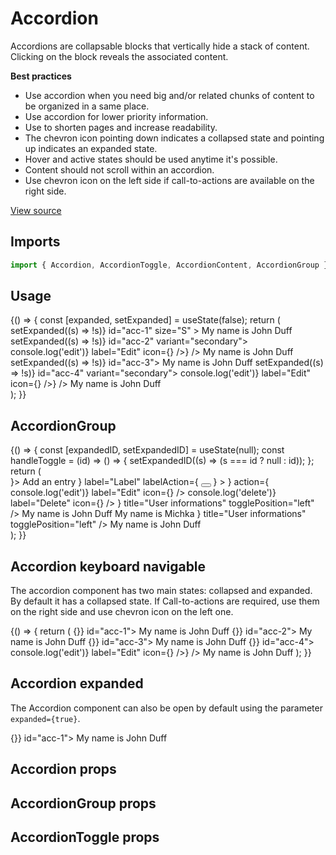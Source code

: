 <!--- Accordion.stories.mdx --->




<Meta title="Design System/Components/Accordion" component={Accordion} />

# Accordion

Accordions are collapsable blocks that vertically hide a stack of content. Clicking on the block reveals the associated content.

**Best practices**

- Use accordion when you need big and/or related chunks of content to be organized in a same place.
- Use accordion for lower priority information.
- Use to shorten pages and increase readability.
- The chevron icon pointing down indicates a collapsed state and pointing up indicates an expanded state.
- Hover and active states should be used anytime it's possible.
- Content should not scroll within an accordion.
- Use chevron icon on the left side if call-to-actions are available on the right side.

[View source](https://github.com/strapi/design-system/tree/main/packages/strapi-design-system/src/Accordion)

## Imports

```js
import { Accordion, AccordionToggle, AccordionContent, AccordionGroup } from '@strapi/design-system/Accordion';
```

## Usage

<Canvas>
  <Story name="base">
    {() => {
      const [expanded, setExpanded] = useState(false);
      return (
        <div>
          <Box padding={8} background="neutral100">
            <Accordion
              error="The component contain error(s)"
              expanded={expanded}
              onToggle={() => setExpanded((s) => !s)}
              id="acc-1"
              size="S"
            >
              <AccordionToggle title="User informations" />
              <AccordionContent>
                <Box padding={3}>
                  <Typography>My name is John Duff</Typography>
                </Box>
              </AccordionContent>
            </Accordion>
          </Box>
          <Box padding={8} background="neutral0">
            <Accordion expanded={expanded} onToggle={() => setExpanded((s) => !s)} id="acc-2" variant="secondary">
              <AccordionToggle
                title="User informations 2"
                description="The following contains information about the current user 2"
                action={<IconButton onClick={() => console.log('edit')} label="Edit" icon={<Pencil />} />}
              />
              <AccordionContent>
                <Box padding={3}>
                  <Typography>My name is John Duff</Typography>
                </Box>
              </AccordionContent>
            </Accordion>
          </Box>
          <Box padding={8} background="neutral100">
            <Accordion expanded={expanded} onToggle={() => setExpanded((s) => !s)} id="acc-3">
              <AccordionToggle
                togglePosition="left"
                title="User informations 3"
                description="The following contains information about the current user 3"
              />
              <AccordionContent>
                <Box padding={3}>
                  <Typography>My name is John Duff</Typography>
                </Box>
              </AccordionContent>
            </Accordion>
          </Box>
          <Box padding={8} background="neutral0">
            <Accordion expanded={expanded} onToggle={() => setExpanded((s) => !s)} id="acc-4" variant="secondary">
              <AccordionToggle
                togglePosition="left"
                title="User informations 4"
                action={<IconButton onClick={() => console.log('edit')} label="Edit" icon={<Pencil />} />}
              />
              <AccordionContent>
                <Box padding={3}>
                  <Typography>My name is John Duff</Typography>
                </Box>
              </AccordionContent>
            </Accordion>
          </Box>
        </div>
      );
    }}
  </Story>
</Canvas>

## AccordionGroup

<Canvas>
  <Story name="accordion-group">
    {() => {
      const [expandedID, setExpandedID] = useState(null);
      const handleToggle = (id) => () => {
        setExpandedID((s) => (s === id ? null : id));
      };
      return (
        <div>
          <Box padding={8} background="neutral0">
            <AccordionGroup
              error="The components contain error(s)"
              footer={
                <Flex justifyContent="center" height="48px" background="neutral150">
                  <TextButton disabled={true} startIcon={<Plus />}>
                    Add an entry
                  </TextButton>
                </Flex>
              }
              label="Label"
              labelAction={
                <Tooltip description="Content of the tooltip">
                  <button
                    aria-label="Information about the email"
                    style={{
                      border: 'none',
                      padding: 0,
                      background: 'transparent',
                    }}
                  >
                    <Information aria-hidden={true} />
                  </button>
                </Tooltip>
              }
            >
              <Accordion
                error="The components contain error(s)"
                expanded={expandedID === 'acc-1'}
                onToggle={handleToggle('acc-1')}
                id="acc-1"
                size="S"
              >
                <AccordionToggle
                  startIcon={<User aria-hidden={true} />}
                  action={
                    <Stack horizontal spacing={0}>
                      <IconButton noBorder onClick={() => console.log('edit')} label="Edit" icon={<Pencil />} />
                      <IconButton noBorder onClick={() => console.log('delete')} label="Delete" icon={<Trash />} />
                    </Stack>
                  }
                  title="User informations"
                  togglePosition="left"
                />
                <AccordionContent>
                  <Box padding={3}>
                    <TextInput label="Name" />
                  </Box>
                </AccordionContent>
              </Accordion>
              <Accordion
                error="The component contain error(s)"
                expanded={expandedID === 'acc-2'}
                onToggle={handleToggle('acc-2')}
                id="acc-2"
                size="S"
              >
                <AccordionToggle title="User informations" togglePosition="left" />
                <AccordionContent>
                  <Box padding={3}>
                    <Typography>My name is John Duff</Typography>
                  </Box>
                </AccordionContent>
              </Accordion>
              <Accordion expanded={expandedID === 'acc-3'} onToggle={handleToggle('acc-3')} id="acc-3" size="S">
                <AccordionToggle title="User informations" togglePosition="left" />
                <AccordionContent>
                  <Box padding={3}>
                    <Typography>My name is Michka</Typography>
                  </Box>
                </AccordionContent>
              </Accordion>
              <Accordion expanded={expandedID === 'acc-4'} onToggle={handleToggle('acc-4')} id="acc-4" size="S">
                <AccordionToggle
                  startIcon={<User aria-hidden={true} />}
                  title="User informations"
                  togglePosition="left"
                />
                <AccordionContent>
                  <Box padding={3}>
                    <Typography>My name is John Duff</Typography>
                  </Box>
                </AccordionContent>
              </Accordion>
            </AccordionGroup>
          </Box>
        </div>
      );
    }}
  </Story>
</Canvas>

## Accordion keyboard navigable

The accordion component has two main states: collapsed and expanded. By default it has a collapsed state. If Call-to-actions are required, use them on the right side and use chevron icon on the left one.

<Canvas>
  <Story name="keyboard navigable">
    {() => {
      return (
        <KeyboardNavigable attributeName="data-strapi-accordion-toggle">
          <Box padding={8} background="neutral100">
            <Accordion expanded={false} onToggle={() => {}} id="acc-1">
              <AccordionToggle
                title="User informations"
                description="The following contains information about the current user"
              />
              <AccordionContent>
                <Box padding={3}>
                  <Typography>My name is John Duff</Typography>
                </Box>
              </AccordionContent>
            </Accordion>
          </Box>
          <Box padding={8} background="neutral0">
            <Accordion expanded={false} onToggle={() => {}} id="acc-2">
              <AccordionToggle
                variant="secondary"
                title="User informations 2"
                description="The following contains information about the current user 2"
              />
              <AccordionContent>
                <Box padding={3}>
                  <Typography>My name is John Duff</Typography>
                </Box>
              </AccordionContent>
            </Accordion>
          </Box>
          <Box padding={8} background="neutral100">
            <Accordion expanded={false} onToggle={() => {}} id="acc-3">
              <AccordionToggle
                togglePosition="left"
                title="User informations 3"
                description="The following contains information about the current user 3"
              />
              <AccordionContent>
                <Box padding={3}>
                  <Typography>My name is John Duff</Typography>
                </Box>
              </AccordionContent>
            </Accordion>
          </Box>
          <Box padding={8} background="neutral0">
            <Accordion expanded={false} onToggle={() => {}} id="acc-4">
              <AccordionToggle
                variant="secondary"
                togglePosition="left"
                title="User informations 4"
                action={<IconButton onClick={() => console.log('edit')} label="Edit" icon={<Pencil />} />}
              />
              <AccordionContent>
                <Box padding={3}>
                  <Typography>My name is John Duff</Typography>
                </Box>
              </AccordionContent>
            </Accordion>
          </Box>
        </KeyboardNavigable>
      );
    }}
  </Story>
</Canvas>

## Accordion expanded

The Accordion component can also be open by default using the parameter `expanded={true}`.

<Canvas>
  <Story name="expanded">
    <Accordion expanded={true} onToggle={() => {}} id="acc-1">
      <AccordionToggle
        title="User informations"
        description="The following contains information about the current user"
      />
      <AccordionContent>
        <Box padding={3}>
          <Typography>My name is John Duff</Typography>
        </Box>
      </AccordionContent>
    </Accordion>
  </Story>
</Canvas>

## Accordion props

<ArgsTable of={Accordion} />

## AccordionGroup props

<ArgsTable of={AccordionGroup} />

## AccordionToggle props

<ArgsTable of={AccordionToggle} />
